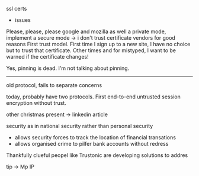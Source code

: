 ssl certs
 - issues

Please, please, please google and mozilla as well a private mode, implement a secure mode
-> i don't trust certificate vendors
for good reasons
First trust model. First time I sign up to a new site, I have no choice but to trust that
certificate. Other times and for mistyped, I want to be warned if the certificate changes!

Yes, pinning is dead. I'm not talking about pinning. 

---

old protocol, fails to separate concerns

today, probably have two protocols. First end-to-end untrusted session encryption without trust.

other christmas present -> linkedin article

security as in national security rather than personal security

 * allows security forces to track the location of financial transations
 * allows organised crime to pilfer bank accounts without redress

Thankfully clueful peopel like Trustonic are developing solutions to addres


tip -> Mp IP